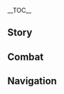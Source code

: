 {{CharacterTabs}}
{{LanguageTabs}}

__TOC__
==Story==
{{VO/Story
|character           = Rosaria
|language            = ko
|name                = 로자리아

|vo_01_01_title      = 첫 만남…
|vo_01_01_subtitle   = Hello
|vo_01_01_file       = VO_{language}{character} Hello.ogg
|vo_01_01_tx         = 가여운 신도여, 골칫거리가 있다면 날 찾아와. 근데 기도가 하고 싶은 거라면, 다른 수녀를 찾아가 봐.<br />…응? 넌 신도가 아니라고?
|vo_01_01_rm         = Gayeoun sindoyeo, golchitgeoriga itdamyeon nal chajawa. Geunde gidoga hago sipeun georamyeon, dareun sunyeoreul chajaga bwa.<br />...Eung? Neon sindoga anirago?
|vo_01_01_tl         = If you're in trouble, poor disciple, come and find me. But if you want to pray, go find another nun.<br />...Huh? You're not a disciple?

|vo_02_01_title      = 잡담・무료함
|vo_02_01_subtitle   = Chat: Boredom
|vo_02_01_file       = VO_{language}{character} Chat - Boredom.ogg
|vo_02_01_tx         = 아직 안 갔어?
|vo_02_01_rm         = Ajik an gasseo?
|vo_02_01_tl         = You still didn't leave?

|vo_02_02_title      = 잡담・잔업
|vo_02_02_subtitle   = Chat: Overtime
|vo_02_02_file       = VO_{language}{character} Chat - Overtime.ogg
|vo_02_02_tx         = 뭐든 말 해봐. 잔업은 빼고
|vo_02_02_rm         = Mwodeun mal haebwa. Janeobeun ppaego
|vo_02_02_tl         = Say anything. Except for overtime.

|vo_02_03_title      = 잡담・몬드 생활
|vo_02_03_subtitle   = Chat: Life in Mondstadt
|vo_02_03_file       = VO_{language}{character} Chat - Life in Mondstadt.ogg
|vo_02_03_tx         = 열심히 일해서 하루하루 잘 사는 게 몬드의 생활이잖아?
|vo_02_03_rm         = Yeolsimhi ilhaeseo haruharu jal saneun ge Mondeu-ui saenghwarijana?
|vo_02_03_tl         = Mondstadt's life is to work hard and live well every day, right?

|vo_03_01_title      = 비가 올 때…
|vo_03_01_subtitle   = When It Rains
|vo_03_01_file       = VO_{language}{character} When It Rains.ogg
|vo_03_01_tx         = 효율만 떨어져
|vo_03_01_rm         = Hyoyulman tteoreojyeo
|vo_03_01_tl         = It's just less efficient.

|vo_03_02_title      = 번개가 칠 때…
|vo_03_02_subtitle   = When Thunder Strikes
|vo_03_02_file       = VO_{language}{character} When Thunder Strikes.ogg
|vo_03_02_tx         = 하, 귀찮군
|vo_03_02_rm         = Ha, gwichankun
|vo_03_02_tl         = Ha, how troublesome.

|vo_03_03_title      = 눈이 올 때…
|vo_03_03_subtitle   = When It Snows
|vo_03_03_file       = VO_{language}{character} When It Snows.ogg
|vo_03_03_tx         = 눈 오는 날엔 조심히 움직이는 게 좋아
|vo_03_03_rm         = Nun oneul naren josimhi unjigineun ge joa
|vo_03_03_tl         = It's better to move carefully on snowy days.

|vo_03_04_title      = 강풍이 불 때…
|vo_03_04_subtitle   = When the Wind Is Blowing
|vo_03_04_file       = VO_{language}{character} When the Wind Is Blowing.ogg
|vo_03_04_tx         = 바람의 신 바르스토바의 가호인가? 잠깐, 바르토바스였나…
|vo_03_04_rm         = Baram-ui Sin Bareuseutoba-ui gahoinga? Jamkkan, Bareutobaseuyeotna...
|vo_03_04_tl         = Blessings from the Anemo Archon Barsibato? Wait, was it Bartobas...

|vo_04_01_title      = 아침 인사…
|vo_04_01_subtitle   = Good Morning
|vo_04_01_file       = VO_{language}{character} Good Morning.ogg
|vo_04_01_tx         = 좋은 아침, 하암… 벌써 아침 기도가 시작된 거야? 너무 이르잖아
|vo_04_01_rm         = Joeun achim, ha'am... beolsseo achim gidoga sijakdoen geoya? Neomu ireujana
|vo_04_01_tl         = Good morning, yawn... Morning prayers have already begun? It's too early.

|vo_04_02_title      = 점심 인사…
|vo_04_02_subtitle   = Good Afternoon
|vo_04_02_file       = VO_{language}{character} Good Afternoon.ogg
|vo_04_02_tx         = 오후의 햇살은 숙면에 좋대. 너도 한번 느껴봐
|vo_04_02_rm         = Ohu-ui haetsareun sukmyeone jotdae. Neodo hanbeon neukkyeobwa
|vo_04_02_tl         = The afternoon sun is good for a good night's sleep. You should feel it too.

|vo_04_03_title      = 저녁 인사…
|vo_04_03_subtitle   = Good Evening
|vo_04_03_file       = VO_{language}{character} Good Evening.ogg
|vo_04_03_tx         = 저녁이네. 저녁 기도라면 난 빠질래. 이유는 없어
|vo_04_03_rm         = Jeonyeogine. Jeonyeok gidoramyeon na ppajillae. Iyuneun eopsseo
|vo_04_03_tl         = It's evening. If it's evening prayers, I'm out. No reason.

|vo_04_04_title      = 굿나잇…
|vo_04_04_subtitle   = Good Night
|vo_04_04_file       = VO_{language}{character} Good Night.ogg
|vo_04_04_tx         = 가서 쉬어. 나머지 일은 내가 처리할 테니 안심해
|vo_04_04_rm         = Gaseo swieo. Nameoji ireun naega cheorihal teni ansimhae
|vo_04_04_tl         = Go get some rest. No need to worry about the rest, I'll take care of them.

|vo_05_01_title      = 로자리아 자신에 대해・수녀
|vo_05_01_subtitle   = About {character}: Sister
|vo_05_01_file       = VO_{language}{character} About {character} - Sister.ogg
|vo_05_01_tx         = 나? 난 그냥 재미없는 사람이야. 보다시피 성당도, 일하는 것도 싫어하지
|vo_05_01_rm         = Na? Nan geunyang jaemieomneun saramiya. Bodasipi seongdangdo, ilhaneun geotdo sireohaji
|vo_05_01_tl         = Me? I'm just a boring person. You see, I don't like the church, I don't like working.

|vo_05_02_title      = 로자리아 자신에 대해・귀찮음
|vo_05_02_subtitle   = About {character}: Troubles
|vo_05_02_file       = VO_{language}{character} About {character} - Troubles.ogg
|vo_05_02_tx         = 그 수녀들 정말 귀찮아 죽겠다니까. 사람 잡아두고 기도해라, 찬양해라. 나 여기 있다는 거 절대 말하지 마
|vo_05_02_rm         = Geu sunyeodeul jeongmal gwichana jukgetdanikka. Saram jabadugo gidohaera, chanyanghaera. Nan yeogi itdaneun geo jeoldae malhaji ma
|vo_05_02_tl         = The nuns are so annoying. Telling someone to pray and praise. Don't ever tell me I'm here.

|vo_06_01_title      = 우리에 대해・신앙
|vo_06_01_subtitle   = About Us: Beliefs
|vo_06_01_file       = VO_{language}{character} About Us - Beliefs.ogg
|vo_06_01_tx         = 신이 모든 인간을 포용할 수 있다지만 다 돌봐주진 않을걸? 안 그럼 인간의 고난이 무의미해질 거 아냐
|vo_06_01_rm         = Sini modeun inganeul poyonghal su itdajiman da dolbwajujin anneulgeol? An geureom ingan-ui gonani mu'uimihaejil geo anya
|vo_06_01_tl         = God says he can embrace all human beings, but he won't take care of them, you know? Otherwise, human suffering will be meaningless.

|vo_06_02_title      = 우리에 대해・기도
|vo_06_02_subtitle   = About Us: Prayer
|vo_06_02_file       = VO_{language}{character} About Us - Prayer.ogg
|vo_06_02_tx         = 기도하자. 신이나 다른 사람을 위해서가 아닌 자신을 위해서 말이야
|vo_06_02_rm         = Gidohaja. Sinina dareun sarameul wihaeseoga anin jasineul wihaeseo mariya
|vo_06_02_tl         = Let's pray for ourselves, not for God or anyone else.

|vo_06_03_title      = 우리에 대해・전투
|vo_06_03_subtitle   = About Us: Battle
|vo_06_03_file       = VO_{language}{character} About Us - Battle.ogg
|vo_06_03_tx         = 무리하지 말고 도움이 필요하면 날 불러
|vo_06_03_rm         = Murihaji malgo doumi piryohamyeon nal bulleo
|vo_06_03_tl         = Don't overexert, if you need any help, call me.

|vo_07_01_title      = 「신의 눈」에 대해…
|vo_07_01_subtitle   = About the Vision
|vo_07_01_file       = VO_{language}{character} About the Vision.ogg
|vo_07_01_tx         = 「신의 눈」은 실력의 증명이자 살아남았다는 훈장이기도 해…. 글쎄? 좋은 건 항상 양면성이 있기 마련이지. 「신의 눈」이 뭔지 단정 짓지 않을 거야. 나와는 서로를 증명하는 관계일 뿐이니까
|vo_07_01_rm         = "Sin-ui Nun"eun sillyeok-ui jeungmyeong'ija saranamatdaneun hunjang'igido hae.... Geulsse? Joeun geon hangsang yangmyeonseong'i itgi maryeoniji. "Sin-ui Nun"i mwonji danjeongjitji aneul geoya. Nawan seorureul jeungmyeonghaneun gwangyeil ppuninikka
|vo_07_01_tl         = A "Vision" is a testament to his ability and a medal for survival... Well, good things always have two sides. I'm not going to conclude what a "Vision" is. We're just proving each other.

|vo_07_02_title      = 하고 싶은 이야기…
|vo_07_02_subtitle   = Something to Share
|vo_07_02_file       = VO_{language}{character} Something to Share.ogg
|vo_07_02_tx         = 기분 좋아지는 얘기… 아, 만일일 뿐이지만 언젠가 해결할 수 없는 난관에 부딪히게 돼도 그게 인생의 끝이라고 생각하지 마. 누군가 널 그 곤경에서 꺼내줄지도 모르잖아?
|vo_07_02_rm         = Gibun joajineun yaegi... a, maninil ppunijiman eonjenga haegyeolhal su eomneun nangwane budichige dwaedo geuge insaeng-ui kkeuchirago saenggakhaji ma. Nugunga neol geu gongyeong'eseo kkeonaejuljido moreujana?
|vo_07_02_tl         = A story that makes someone feel good... Oh, don't think it's the end of your life if you encounter a difficulty that you can't solve someday. Someone might get you out of that mess, right?

|vo_07_03_title      = 흥미있는 일…
|vo_07_03_subtitle   = Interesting Things
|vo_07_03_file       = VO_{language}{character} Interesting Things.ogg
|vo_07_03_tx         = 풀떼기 같은 거엔 관심 없어. 아, 민들레만 빼고. 아주 맛있는 민들레주를 만들 수 있거든. 휴식 시간에 마시는 한잔은 늦잠보다 달콤하지
|vo_07_03_rm         = Pulttegi gateun geoen gwansim eopsseo. A, mindeulleman ppaego. Aju masitneun mindeullejureul mandeul su itgeodeun. Hyusik sigane masineun hanjaneun neutjamboda dalkomhaji
|vo_07_03_tl         = I'm not interested in grass. Oh, except for dandelions. Those can be made to delicious dandelion wine. A glass during a break is sweeter than a late sleep.

|vo_08_01_title      = 다이루크에 대해…
|vo_08_01_subtitle   = About [[Diluc]]
|vo_08_01_file       = VO_{language}{character} About Diluc.ogg
|vo_08_01_tx         = 딱 보면 알잖아? 그 부잣집 도련님은 보통 내기가 아니야. 자신을 드러내지 않고, 자신감 넘치면서… 위험한 기운이 맴돌지
|vo_08_01_rm         = Ttak bomyeon aljana? Geu bujatjip doryeonnimeun botong naegiga aniya. Jasineul deureonaeji anko, jasingam neomchimyeonseo... wiheomhan giuni maemdolji
|vo_08_01_tl         = You know when you see it, right? The young rich mister is no ordinary person. He doesn't show himself, he's full of confidence... and there's a sense of danger around him.

|vo_08_02_title      = 케이아에 대해…
|vo_08_02_subtitle   = About [[Kaeya]]
|vo_08_02_file       = VO_{language}{character} About Kaeya.ogg
|vo_08_02_tx         = 케이아는 술에 취해야만 본 모습이 드러나. 말만 번지르르한 건 그의 보호색인 셈이지. 하, 아무리 연기해도 다 보여. 너도 그가 취한 모습을 한번 봐야 해
|vo_08_02_rm         = Keia-neun sure chwihaeyaham bon mosseubi deureona. Malman beonjireureuhan geon geu-ui bohosaegin semiji. Ha, amuri yeongihaedo da boyeo. Neodo geuga chwihan moseubeul hanbeon bwaya hae
|vo_08_02_tl         = Kaeya's real self only shows when he's drunk. Him being a smooth talker is only his protective coloring. Ha, I can see everything no matter how much he acts. You should see him drunk, too.

|vo_08_03_title      = 벤티에 대해…
|vo_08_03_subtitle   = About [[Venti]]
|vo_08_03_file       = VO_{language}{character} About Venti.ogg
|vo_08_03_tx         = 그 음유시인한텐 아주 특별한 기운이 있어…. 아직 단정 지을 순 없지만, 다른 시민들과는 뭔가 다른 것 같아
|vo_08_03_rm         = Geu eumyusi'inhanten aju teukbyeolhan giuni isseo.... Ajik danjeong jieul sun eopjjiman, dareun simindeulgwaneun mwonga dareun geot gata
|vo_08_03_tl         = That bard has a very special energy... I can't decide it yet, but I think he's different from other citizens.

|vo_08_04_title      = 바바라에 대해…
|vo_08_04_subtitle   = About [[Barbara]]
|vo_08_04_file       = VO_{language}{character} About Barbara.ogg
|vo_08_04_tx         = 바바라는 계속 내 옆에 붙어서 예배드리고 성가대에 서라고 안달이야. 설마 빅토리아가 보낸 건가?
|vo_08_04_rm         = Babara-neun gyesok nae yeope buteoseo yebaedeurigo seonggadae'e seorago andariya. Seolma Biktoria-ga bonaen geonga?
|vo_08_04_tl         = Barbara always sticks by me and says to attend religious services and stand in the choir. Perhaps Victoria sent her?

|vo_08_05_title      = 진에 대해…
|vo_08_05_subtitle   = About [[Jean]]
|vo_08_05_file       = VO_{language}{character} About Jean.ogg
|vo_08_05_tx         = 본인의 일 말고도 남의 뒤치다꺼리까지 하다니. 존경스러운 여자야
|vo_08_05_rm         = Bonin-ui il malgodo nam-ui dwichidakkeorikkaji hadani. Jongyeongseuroun yeojaya
|vo_08_05_tl         = She cleans up other people besides her own business. What a respectable woman.

|vo_08_06_title      = 알베도에 대해…
|vo_08_06_subtitle   = About [[Albedo]]
|vo_08_06_file       = VO_{language}{character} About Albedo.ogg
|vo_08_06_tx         = 그는 마치 낡은 방에 걸려 있는 유화 그림 같아…. 무게감 있고, 신비롭고, 속을 들여다볼 수 없지. 사연 있는 사람을 싫어하진 않아
|vo_08_06_rm         = Geuneun machi nalgeun bang'e geollyeo itneun yuhwa geurim gata.... Mugegam itgo, sinbiropgo, sogeul deuryeodabol so eopjji. Sayeon itneun sarameul sireohajin ana
|vo_08_06_tl         = He's like an oil painting hung in an old room... Heavy, mysterious, and couldn't be looked inside. I don't hate people with stories.

|vo_08_07_title      = 리사에 대해…
|vo_08_07_subtitle   = About [[Lisa]]
|vo_08_07_file       = VO_{language}{character} About Lisa.ogg
|vo_08_07_tx         = 근무 중에 게으름 피우는 사람은 싫어. 하지만 정시 퇴근하고 싶어하는 그녀의 마음은 이해가 돼
|vo_08_07_rm         = Geunmu jung'e ge'eureum piuneun sarameun sireo. Hajiman jeongsi toegeunhago sipeohaneun geunyeo-ui maeumeun ihaega dwae
|vo_08_07_tl         = I don't like lazy people on duty. But I understand how she wants to get off work on time.

|vo_08_08_title      = 클레에 대해…
|vo_08_08_subtitle   = About [[Klee]]
|vo_08_08_file       = VO_{language}{character} About Klee.ogg
|vo_08_08_tx         = 사건 사고를 몰고 다니는 아이야. 귀여운 사고뭉치긴 하지만
|vo_08_08_rm         = Sageon sagoreul mulgo danineun aiya. Gwiyeoun sagomungchigin hajiman
|vo_08_08_tl         = She's a kid with lots of accidents around. She's a cute troublemaker, though.

|vo_08_09_title      = 바르카에 대해…
|vo_08_09_subtitle   = About [[Varka]]
|vo_08_09_file       = VO_{language}{character} About Varka.ogg
|vo_08_09_tx         = 좋은 뜻인 건 알지만, 영감처럼 잔소리가 심해. 그 녀석, 자기 사람들은 엄청 챙긴다니까
|vo_08_09_rm         = Joeun tteusin geon aljiman, yeonggamcheoreom jansoriga simhae. Geu nyeoseok, jagi saramdeureun eomcheong chaenggindanikka
|vo_08_09_tl         = I know he means well, but he nags like an old man. He takes care of his people a lot.

|vo_08_10_title      = 아버지에 대해…
|vo_08_10_subtitle   = About Her Father
|vo_08_10_file       = VO_{language}{character} About Her Father.ogg
|vo_08_10_tx         = 아버지? 정말 괴리감이 느껴지는 단어네. 나한텐 없다고 할 수도, 한 명이 아니라고 할 수도 있지. 음? 그렇게 놀랄 일인가?
|vo_08_10_rm         = Abeoji? Jeongmal goerigami neukkyeojineun daneone. Nahanten eopttago hal sudo, han myeong'i anirago hal sudo itji. Eum? Geureoke nollal iringa?
|vo_08_10_tl         = Father? That's a very distant word. You can say I don't have one, or you can say I don't only have one. Hmm? Is it that surprising?

|vo_09_01_title      = 로자리아에 대해 알기・첫 번째
|vo_09_01_subtitle   = More About {character}: I
|vo_09_01_file       = VO_{language}{character} More About {character} - 01.ogg
|vo_09_01_tx         = 일하러 온 거니까 인사치레는 됐어. 감당 안 되는 문제는 나한테 넘겨
|vo_09_01_rm         = Ilhareo on geonikka insachireneun dwaesseo. Gamdang an doeneun munjeneun nahante neomgyeo
|vo_09_01_tl         = I'm here for work, so you don't have to say hello. Hand me the problems you can't handle.

|vo_09_02_title      = 로자리아에 대해 알기・두 번째
|vo_09_02_subtitle   = More About {character}: II
|vo_09_02_file       = VO_{language}{character} More About {character} - 02.ogg
|vo_09_02_tx         = 신을 안 믿는다고 이상한 수녀는 아니야. 세상엔 돼지고기를 싫어하는 사냥꾼, 생선을 싫어하는 어부도 있잖아? 좋아하는 것만 할 수도, 싫어하는 걸 안 할 수도 없는게 바로 일이지
|vo_09_02_rm         = Sineul an mitneundago isanghan sunyeoneun aniya. Sesang'en dwaejigogireul sireohaneun sanyangkkun, saengseoneul sireohaneun eobudo itjana? Joahaneun geotman hal sudo, sireohaneun geol an hal sudo eomneun ge baro iriji
|vo_09_02_tl         = Not believing in God doesn't mean I'm a weird nun. There are hunters who don't like pork, fishermen who don't like fish, right? You can't just do what you like or don't like, that's work.

|vo_09_03_title      = 로자리아에 대해 알기・세 번째
|vo_09_03_subtitle   = More About {character}: III
|vo_09_03_file       = VO_{language}{character} More About {character} - 03.ogg
|vo_09_03_tx         = 한잔할래? 이건 올해 만든 민들레주야. 맛이 아주 좋아
|vo_09_03_rm         = Hanjanhallae? Igeon olhae mandeun mindeullejuya. Masi aju joa
|vo_09_03_tl         = Do you want a drink? This is dandelion wine made this year. It tastes so good.

|vo_09_04_title      = 로자리아에 대해 알기・네 번째
|vo_09_04_subtitle   = More About {character}: IV
|vo_09_04_file       = VO_{language}{character} More About {character} - 04.ogg
|vo_09_04_tx         = 몬드는 오래됐지만 어린 하얀 야수야. 누군가 보호해 줘야 할 만큼 오래됐지만, 아직 어려서 홀로서기는 할 수 없지. 오직 이런 곳만이 날 필요로 해. 이곳에선 다른 수녀들이 시민을 보살피는 것처럼 나도 몬드를 자유롭고 평안하게 보살필 수 있거든. 왜 하얀색이냐고? …내가 검은색이니까
|vo_09_04_rm         = Mondeuneun oraedwaetjiman eorin hayan yasuya. Nugunga bohohae jwoya hal mankeum oraedwaetjiman, ajik eoryeoseo holloseogineun hal su eopjji. Ojik ireon gotmani nal piryoryo hae. Igoseseon dareun sunyeodeuri simineul bosalpineun geotcheoreom nado Mondeureul jayuropgo pyeong'anhage bosalpil su itgeodeun. Wae hayansaeginyago? ...Naega geomeunsaeginikka
|vo_09_04_tl         = Mondstadt is an old but young white beast. It's old enough for someone to protect, but it can't stand alone because it's still young. Only a place like here needs me. I can take care of Mondstadt freely and peacefully, just as other nuns take care of their citizens here. Why is it white? ...Because I'm the black.

|vo_09_05_title      = 로자리아에 대해 알기・ 다섯 번째
|vo_09_05_subtitle   = More About {character}: V
|vo_09_05_file       = VO_{language}{character} More About {character} - 05.ogg
|vo_09_05_tx         = 난 가끔 지난날들의 내가 존재하고 있음을 느껴…. 또 나 자신에게 기대해왔다는 것도… 너도 이런 느낌을 받은 적이 있을 거야. 그러니까 오늘날의 네가 전혀 다른 길을 가고 있더라도 절대 과거의 자신을 부정하지 마. 예전의 네가 오늘의 널 만든 거니까. 과거를 두려워 말고 용감하게 맞서봐
|vo_09_05_rm         = Nan gakkeum jinannaldeul-ui naega jonjaehago isseumeul neukkyeo.... Tto na jasinege gidaehaewatdaneun geotdo... neodo ireon neukkimeul badeun jeogi isseul geoya. Geureonikka oneulnare nega jeonhyeo dareun gireul gago itdeorado jeoldae gwageo-ui jasineul bujeonghaji ma. Yejon-ui nega oneul-ui neol mandeun geonikka. Gwageoreul duryeowo malgo yonggamhage matseobwa
|vo_09_05_tl         = I sometimes feel that the past me exists... And that I've been expecting from myself... I'm sure you've felt this way before. So even if you're going a completely different way today, never deny yourself from the past. The past you made who you are today. Don't be afraid of the past and face it bravely.

|vo_10_01_title      = 로자리아의 취미…
|vo_10_01_subtitle   = {character}'s Hobbies
|vo_10_01_file       = VO_{language}{character} Hobbies.ogg
|vo_10_01_tx         = 술은 적당히 마시면 기분 좋아져. 가끔 알코올로만 해결되는 근심거리가 있지. 난 절대 취할 일 없겠지만
|vo_10_01_rm         = Sureun jeokdanghi masimyeon gibun joajyeo. Gakkeum alko'olloman haegyeoldoeneun geunsimgeoriga itji. Nan jeoldae chwihal il eopgetjiman
|vo_10_01_tl         = Moderate drinking makes me feel better. Sometimes there's a worry that's solved only by alcohol. I'll never get drunk, though.

|vo_10_02_title      = 로자리아의 고민…
|vo_10_02_subtitle   = {character}'s Troubles
|vo_10_02_file       = VO_{language}{character} Troubles.ogg
|vo_10_02_tx         = 휴… 다음 달 합창 행사엔 정말 나가기 싫은데 빅토리아가 직접 호명했어…
|vo_10_02_rm         = Hyu... daeum dal hapchang haengsaen jeongmal nagagi sireunde Biktoriaga jikjeop homyeonghaesseo...
|vo_10_02_tl         = Phew... I really don't want to go to the choir event next month, but Victoria called me herself...

|vo_10_03_title      = 좋아하는 음식…
|vo_10_03_subtitle   = Favorite Food
|vo_10_03_file       = VO_{language}{character} Favorite Food.ogg
|vo_10_03_tx         = 와인에 조린 짐승고기 먹어봤어? 알코올과 고깃덩어리가 한 접시에 담겨있는 자태라니, 얼마나 근사한지 몰라
|vo_10_03_rm         = Waine jorin jimseunggogi meogeobwasseo? Alko'olgwa gogitdeong'eoriga han jeopsie damgyeoitneun jataerani, eolmana geunsahanji molla
|vo_10_03_tl         = Have you tried wine-boiled animal meat? How wonderful it is to have alcohol and meat in one plate.

|vo_10_04_title      = 싫어하는 음식…
|vo_10_04_subtitle   = Least Favorite Food
|vo_10_04_file       = VO_{language}{character} Least Favorite Food.ogg
|vo_10_04_tx         = 가, 감자전을 과일잼에 찍어 먹는다고? 말도 안 돼!
|vo_10_04_rm         = Ga, gamjajeoneul gwailjaeme jjigeo meokneundago? Maldo an dwae!
|vo_10_04_tl         = H&mdash;Hashed browns dipped in fruit jam? Nonsense!

<!-- Receiving a Gift -->
|vo_11_01_title      = 선물 획득・첫 번째
|vo_11_01_subtitle   = Receiving a Gift: I
|vo_11_01_file       = VO_{language}{character} Receiving a Gift - 01.ogg
|vo_11_01_tx         = 우린 입맛이 비슷한 것 같네
|vo_11_01_rm         = Urin ipmasi biseuthan geot gatne
|vo_11_01_tl         = I think we have similar tastes.

|vo_11_02_title      = 선물 획득・두 번째
|vo_11_02_subtitle   = Receiving a Gift: II
|vo_11_02_file       = VO_{language}{character} Receiving a Gift - 02.ogg
|vo_11_02_tx         = 배는 채울 수 있겠어
|vo_11_02_rm         = Baeneun chaeul su itgesseo
|vo_11_02_tl         = I can fill my stomach.

|vo_11_03_title      = 선물 획득・세 번째
|vo_11_03_subtitle   = Receiving a Gift: III
|vo_11_03_file       = VO_{language}{character} Receiving a Gift - 03.ogg
|vo_11_03_tx         = 너 이런 음식에 관심 있어?
|vo_11_03_rm         = Neo ireon eumsige gwansim isseo?
|vo_11_03_tl         = You're interested in those kinds of food?

|vo_12_01_title      = 생일…
|vo_12_01_subtitle   = Birthday
|vo_12_01_file       = VO_{language}{character} Birthday.ogg
|vo_12_01_tx         = 오늘이 네 생일이네. 처리할 사람이나 일 같은 거 없어? 내가 도와줄게. 다른 사람한텐 비밀이야
|vo_12_01_rm         = Oneuri ne saeng'irine. Cheorihal saramina il gateun geo eopsseo? Naega dowajulge. Dareun saramhanten bimiriya
|vo_12_01_tl         = Today is your birthday. Don't you have anyone or something to deal with? Let me help you. It's a secret to others.

|vo_13_01_title      = 돌파의 느낌・기
|vo_13_01_subtitle   = Feelings About Ascension: Intro
|vo_13_01_file       = VO_{language}{character} Feelings About Ascension -  01.ogg
|vo_13_01_tx         = 음, 나쁘지 않네
|vo_13_01_rm         = Eum, nappeuji anne
|vo_13_01_tl         = Well, not bad.

|vo_13_02_title      = 돌파의 느낌・승
|vo_13_02_subtitle   = Feelings About Ascension: Building Up
|vo_13_02_file       = VO_{language}{character} Feelings About Ascension -  02.ogg
|vo_13_02_tx         = 뭐 도와줄까? 지금 한가한데
|vo_13_02_rm         = Mwo dowajulkka? Jigeum hangahande
|vo_13_02_tl         = Can I help you with anything? I'm free right now.

|vo_13_03_title      = 돌파의 느낌・전
|vo_13_03_subtitle   = Feelings About Ascension: Climax
|vo_13_03_file       = VO_{language}{character} Feelings About Ascension -  03.ogg
|vo_13_03_tx         = 그래. 실력이 늘면 효율이 높아지니까
|vo_13_03_rm         = Geurae. Sillyeogi neulmyeon hyoyuri nopajinikka
|vo_13_03_tl         = Yeah, if you improve your skills, you'll be more efficient.

|vo_13_04_title      = 돌파의 느낌・결
|vo_13_04_subtitle   = Feelings About Ascension: Conclusion
|vo_13_04_file       = VO_{language}{character} Feelings About Ascension -  04.ogg
|vo_13_04_tx         = 전투와 살육에 능숙한 나도 이렇게 강한 힘은 처음이야…. 고마워
|vo_13_04_rm         = Jeontuwa saryuge neungsukhan nado ireoke ganghan himeun cheoeumiya.... Gomawo
|vo_13_04_tl         = I've never had such a strong power before, even I'm good at fighting and killing... Thank you.
}}

==Combat==
{{Combat VO
|character           = Rosaria
|language            = ko

|skill_1_tx          = 흐앗!
|skill_1_tl          = Haah!
|skill_1_rm          = Heuat!
|skill_2_tx          = 심판한다!
|skill_2_tl          = Judgement!
|skill_2_rm          = Simpanhanda!
|skill_3_tx          = 도망칠 생각 마!
|skill_3_tl          = Nowhere to run away!
|skill_3_rm          = Domangchil goseun eopsseo!

|burst_1_tx          = 처단한다!
|burst_1_tl          = I'm going to kill you!
|burst_1_rm          = Cheodanhanda!
|burst_2_tx          = 두려움에 떨어라!
|burst_2_tl          = Tremble with fear!
|burst_2_rm          = Duryeoume tteoreora!
|burst_3_tx          = 잘 자…
|burst_3_tl          = Goodnight...
|burst_3_rm          = Jal ja...

|sprint-s_1_file     = Sprint Start 01,Sprint Start 02,Sprint Start 03

|glider_1_file       = Deploying Wind Glider 01,Deploying Wind Glider 02,Deploying Wind Glider 03

|chest_1_tx          = …괜찮은 것도 있네
|chest_1_tl          = ...There are decent things.
|chest_1_rm          = ...Gwaenchaneun geotdo itne
|chest_2_tx          = 뭐, 그렇게 귀찮진 않아
|chest_2_tl          = Well, I don't feel that troublesome.
|chest_2_rm          = Mwo, geureoke gwichanchin ana
|chest_3_tx          = 기분 좋군
|chest_3_tl          = How pleasant.
|chest_3_rm          = Gibun jokun

|low-hp_1_tx         = 의외로군…. 흥
|low-hp_1_tl         = That's surprising... Hmph.
|low-hp_1_rm         = Uioerogun.... Heung
|low-hp_2_tx         = 잔업 좀 해야겠는걸
|low-hp_2_tl         = I should do some overtime work.
|low-hp_2_rm         = Janeop jom haeyagetneungeol
|low-hp_3_tx         = 제법인데!
|low-hp_3_tl         = You're pretty good!
|low-hp_3_rm         = Jebeobinde!

|ally-low-hp_1_tx    = 물러서!
|ally-low-hp_1_tl    = Stay back!
|ally-low-hp_1_rm    = Mulleoseo!
|ally-low-hp_2_tx    = 넌 할 만큼 했어!
|ally-low-hp_2_tl    = You did enough of what you could do!
|ally-low-hp_2_rm    = Neon hal mankeun haesseo!

|fallen_1_tx         = 이걸로 됐어…
|fallen_1_tl         = That's it...
|fallen_1_rm         = Igeollo dwaesseo...
|fallen_2_tx         = 이게… 운명일지도…
|fallen_2_tl         = This... might be fate...
|fallen_2_rm         = Ige... unmyeong'iljido...
|fallen_3_tx         = 윽… 여기까진가…
|fallen_3_tl         = Ugh... is this the end...
|fallen_3_rm         = Euk... Yeogikkajinga...

|hit-l_1_file        = Light Hit Taken 02
|hit-l_1_tx          = 별것도 아니네
|hit-l_1_tl          = It's nothing.
|hit-l_1_rm          = Byeolgeotdo anine
|hit-l_2_file        = Light Hit Taken 01,Light Hit Taken 03,Light Hit Taken 04,Light Hit Taken 05,Light Hit Taken 06

|hit-h_1_file        = Heavy Hit Taken 02
|hit-h_1_tx          = 쳇, 귀찮아 죽겠네!
|hit-h_1_tl          = Hmph, how troublesome!
|hit-h_1_rm          = Chet, gwichana jukgetne!
|hit-h_2_file        = Heavy Hit Taken 01,Heavy Hit Taken 03,Heavy Hit Taken 04,Heavy Hit Taken 05,Heavy Hit Taken 06

|join_1_tx           = 또 일거리가 생긴 건가?
|join_1_tl           = Do I have another job?
|join_1_rm           = Tto ilgeoriga saenggin geonga?
|join_2_tx           = 같이 잘해보자고
|join_2_tl           = Let's do well together.
|join_2_rm           = Gachi jalhaebojago
|join_3_tx           = 후… 최대한 빨리 끝내야지
|join_3_tl           = Whoo... I'm gonna finish it as soon as I can.
|join_3_rm           = Hu... choedaehan ppalli kkeutnaeyaji

|atk-l_1_file        = Light Attack 01,Light Attack 02,Light Attack 03,Light Attack 04,Light Attack 05,Light Attack 06,Light Attack 07

|atk-m_1_file        = Mid Attack 01,Mid Attack 02,Mid Attack 03

|atk-h_1_file        = Heavy Attack 01,Heavy Attack 02,Heavy Attack 03

|climb_1_file        = Climbing 01,Climbing 02,Climbing 03,Climbing 04,Climbing 05

|climb-b_1_file      = Climbing Breath 01,Climbing Breath 02,Climbing Breath 03

|jump_1_file         = Jumping 01,Jumping 02,Jumping 03,Jumping 04,Jumping 05

<!--
Copy paste the following line in any section that does not have any voice files, change the X for the section's title:
'''Rosaria does not feature any X Voice-Overs'''
-->
}}

==Navigation==
{{Character Navbox|link type=vo-ko}}